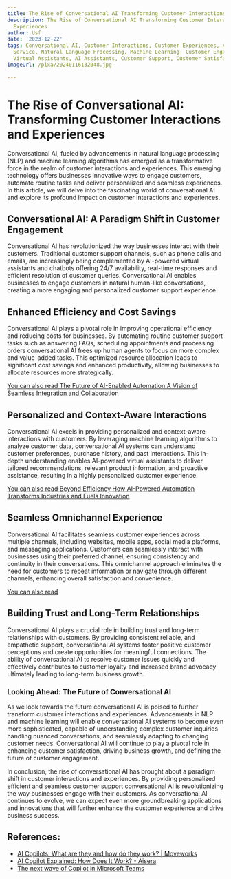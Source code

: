 ```yaml
---
title: The Rise of Conversational AI Transforming Customer Interactions and Experiences
description: The Rise of Conversational AI Transforming Customer Interactions and
  Experiences
author: Usf
date: '2023-12-22'
tags: Conversational AI, Customer Interactions, Customer Experiences, AI-powered Customer
  Service, Natural Language Processing, Machine Learning, Customer Engagement, Chatbots,
  Virtual Assistants, AI Assistants, Customer Support, Customer Satisfaction
imageUrl: /pixa/20240116132048.jpg

---
```

# The Rise of Conversational AI: Transforming Customer Interactions and Experiences

Conversational AI, fueled by advancements in natural language processing  (NLP) and machine learning algorithms has emerged as a  transformative force in the  realm of customer interactions  and experiences. This emerging technology offers businesses innovative ways to engage customers, automate routine tasks and deliver personalized  and seamless experiences. In this article, we will delve into the fascinating world of conversational AI and explore its profound impact on customer interactions and experiences.

##  Conversational  AI: A Paradigm Shift in Customer Engagement

Conversational AI has revolutionized the  way businesses interact with their customers. Traditional customer support channels, such as phone calls and emails, are increasingly being complemented by AI-powered virtual assistants and chatbots  offering 24/7  availability,  real-time responses and efficient resolution of customer queries. Conversational AI enables businesses to engage customers  in natural human-like conversations, creating a more engaging and personalized customer support experience.

##  Enhanced Efficiency and Cost Savings

Conversational AI plays a pivotal role in improving operational efficiency and reducing costs  for businesses. By automating routine customer support tasks such as answering FAQs, scheduling appointments and processing orders conversational AI frees  up human agents to focus on more complex  and value-added tasks. This optimized  resource allocation leads  to significant cost savings and enhanced productivity, allowing businesses to  allocate resources more strategically.

[You can also read The Future  of AI-Enabled  Automation A Vision of Seamless Integration and Collaboration](The%20Future%20of%20AI-Enabled%20Automation%20A%20Vision%20of%20Seamless%20Integration%20and%20Collaboration)


##  Personalized and Context-Aware Interactions

Conversational AI excels in providing personalized and context-aware interactions with customers. By leveraging machine learning algorithms to  analyze customer data, conversational AI systems can  understand customer preferences, purchase history, and past interactions. This in-depth understanding enables AI-powered virtual assistants to deliver tailored recommendations, relevant product information, and proactive assistance, resulting in a highly personalized customer experience.

[You can also read Beyond  Efficiency How AI-Powered Automation Transforms Industries and Fuels Innovation](Beyond%20Efficiency%20How%20AI-Powered%20Automation%20Transforms%20Industries%20and%20Fuels%20Innovation)


## Seamless Omnichannel Experience

Conversational AI facilitates seamless customer experiences across multiple channels, including websites, mobile  apps, social media platforms, and  messaging applications. Customers can seamlessly interact with businesses  using their preferred channel, ensuring consistency and continuity in their conversations. This omnichannel approach eliminates  the  need for customers to repeat information or navigate through different channels, enhancing overall satisfaction and convenience.

[You can also read ]()


## Building Trust and Long-Term  Relationships

Conversational  AI plays a  crucial role in building trust and  long-term relationships with  customers.  By providing consistent reliable, and empathetic support, conversational AI  systems  foster positive customer perceptions  and create opportunities for meaningful connections.  The ability of conversational AI to resolve customer issues quickly and effectively contributes to customer loyalty and increased  brand advocacy ultimately leading to long-term business  growth.

### Looking Ahead: The  Future of Conversational AI

As we look towards the future conversational AI is poised to further transform customer interactions  and experiences. Advancements in NLP and machine learning  will enable conversational AI systems to become even more  sophisticated, capable of understanding complex customer inquiries handling nuanced conversations, and seamlessly adapting to changing customer needs. Conversational AI will continue to play a pivotal role  in enhancing customer satisfaction, driving business growth, and defining the future of customer engagement.

In conclusion, the rise of conversational AI has brought about a paradigm shift in customer interactions  and experiences. By providing  personalized  efficient and seamless customer support conversational AI is revolutionizing  the way  businesses engage with their customers. As conversational AI continues to evolve, we can expect even more groundbreaking  applications and innovations  that will further enhance the  customer experience and drive business  success.

## References:
- [AI Copilots: What are they and how do they work? | Moveworks](https://www.moveworks.com/us/en/resources/blog/what-is-an-ai-copilot)
- [AI Copilot Explained: How Does It Work? - Aisera](https://aisera.com/blog/what-is-ai-copilot/)
- [The next wave of Copilot in Microsoft Teams](https://techcommunity.microsoft.com/t5/microsoft-teams-blog/the-next-wave-of-copilot-in-microsoft-teams/ba-p/3872842)

